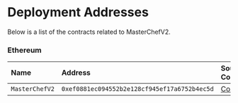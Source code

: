 
# Deployment Addresses

Below is a list of the contracts related to MasterChefV2.

<Tabs>

<TabItem value='ethereum' label='Ethereum' default>

### Ethereum

| Name | Address | Source Code | Explorer |
| :-- | :-- | :-- | :-- |
| `MasterChefV2` | `0xef0881ec094552b2e128cf945ef17a6752b4ec5d` | [Code](https://github.com/sushiswap/sushiswap/blob/master/protocols/masterchef/contracts/MasterChefV2.sol) | [Link](https://etherscan.io/address/0xef0881ec094552b2e128cf945ef17a6752b4ec5d) |

</TabItem>

</Tabs>
